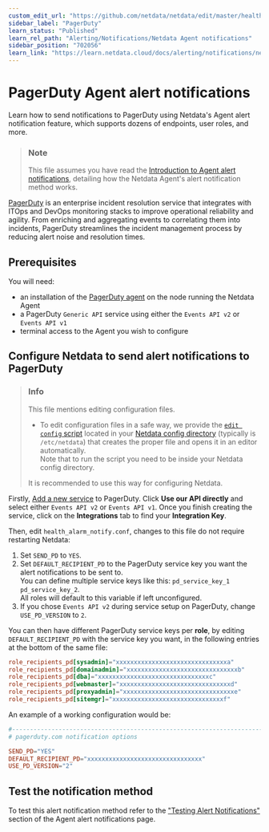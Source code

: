 ```yaml
---
custom_edit_url: "https://github.com/netdata/netdata/edit/master/health/notifications/pagerduty/README.md"
sidebar_label: "PagerDuty"
learn_status: "Published"
learn_rel_path: "Alerting/Notifications/Netdata Agent notifications"
sidebar_position: "702056"
learn_link: "https://learn.netdata.cloud/docs/alerting/notifications/netdata-agent-notifications/pagerduty"
---
```

# PagerDuty Agent alert notifications

Learn how to send notifications to PagerDuty using Netdata's Agent alert notification feature, which supports dozens of endpoints, user roles, and more.

> ### Note
>
> This file assumes you have read the [Introduction to Agent alert notifications](/docs/alerting/notifications/netdata-agent-notifications), detailing how the Netdata Agent's alert notification method works.

[PagerDuty](https://www.pagerduty.com/company/) is an enterprise incident resolution service that integrates with ITOps
and DevOps monitoring stacks to improve operational reliability and agility. From enriching and aggregating events to
correlating them into incidents, PagerDuty streamlines the incident management process by reducing alert noise and
resolution times.

## Prerequisites

You will need:

- an installation of the [PagerDuty agent](https://www.pagerduty.com/docs/guides/agent-install-guide/) on the node running the Netdata Agent
- a PagerDuty `Generic API` service using either the `Events API v2` or `Events API v1`
- terminal access to the Agent you wish to configure

## Configure Netdata to send alert notifications to PagerDuty

> ### Info
>
> This file mentions editing configuration files.  
>
> - To edit configuration files in a safe way, we provide the [`edit config` script](/docs/configuring/configuration#use-edit-config-to-edit-configuration-files) located in your [Netdata config directory](/docs/configuring/configuration#the-netdata-config-directory) (typically is `/etc/netdata`) that creates the proper file and opens it in an editor automatically.  
> Note that to run the script you need to be inside your Netdata config directory.
>
> It is recommended to use this way for configuring Netdata.

Firstly, [Add a new service](https://support.pagerduty.com/docs/services-and-integrations#section-configuring-services-and-integrations)
to PagerDuty. Click **Use our API directly** and select either `Events API v2` or `Events API v1`. Once you finish
creating the service, click on the **Integrations** tab to find your **Integration Key**.

Then, edit `health_alarm_notify.conf`, changes to this file do not require restarting Netdata:

1. Set `SEND_PD` to `YES`.
2. Set `DEFAULT_RECIPIENT_PD` to the PagerDuty service key you want the alert notifications to be sent to.  
   You can define multiple service keys like this: `pd_service_key_1 pd_service_key_2`.  
   All roles will default to this variable if left unconfigured.
3. If you chose `Events API v2` during service setup on PagerDuty, change `USE_PD_VERSION` to `2`.

You can then have different PagerDuty service keys per **role**, by editing `DEFAULT_RECIPIENT_PD` with the service key you want, in the following entries at the bottom of the same file:

```conf
role_recipients_pd[sysadmin]="xxxxxxxxxxxxxxxxxxxxxxxxxxxxxxxa"
role_recipients_pd[domainadmin]="xxxxxxxxxxxxxxxxxxxxxxxxxxxxxxxb"
role_recipients_pd[dba]="xxxxxxxxxxxxxxxxxxxxxxxxxxxxxxxc"
role_recipients_pd[webmaster]="xxxxxxxxxxxxxxxxxxxxxxxxxxxxxxxd"
role_recipients_pd[proxyadmin]="xxxxxxxxxxxxxxxxxxxxxxxxxxxxxxxe"
role_recipients_pd[sitemgr]="xxxxxxxxxxxxxxxxxxxxxxxxxxxxxxxf"
```

An example of a working configuration would be:

```conf
#------------------------------------------------------------------------------
# pagerduty.com notification options

SEND_PD="YES"
DEFAULT_RECIPIENT_PD="xxxxxxxxxxxxxxxxxxxxxxxxxxxxxxxx"
USE_PD_VERSION="2"
```

## Test the notification method

To test this alert notification method refer to the ["Testing Alert Notifications"](/docs/alerting/notifications/netdata-agent-notifications#testing-alert-notifications) section of the Agent alert notifications page.
